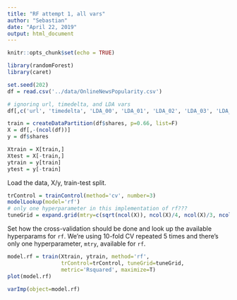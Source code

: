```yaml
---
title: "RF attempt 1, all vars"
author: "Sebastian"
date: "April 22, 2019"
output: html_document
---
```


```r
knitr::opts_chunk$set(echo = TRUE)

library(randomForest)
library(caret)

set.seed(202)
df = read.csv('../data/OnlineNewsPopularity.csv')

# ignoring url, timedelta, and LDA vars
df[,c('url', 'timedelta', 'LDA_00', 'LDA_01', 'LDA_02', 'LDA_03', 'LDA_04')] = list(NULL)

train = createDataPartition(df$shares, p=0.66, list=F)
X = df[,-(ncol(df))]
y = df$shares

Xtrain = X[train,]
Xtest = X[-train,]
ytrain = y[train]
ytest = y[-train]
```

Load the data, X/y, train-test split.

```r
trControl = trainControl(method='cv', number=3)
modelLookup(model='rf')
# only one hyperparameter in this implementation of rf???
tuneGrid = expand.grid(mtry=c(sqrt(ncol(X)), ncol(X)/4, ncol(X)/3, ncol(X)/2, ncol(X)))
```

Set how the cross-validation should be done and look up the available hyperparams for `rf`. We're using 10-fold CV repeated 5 times and there's only one hyperparameter, `mtry`, available for `rf`.

```r
model.rf = train(Xtrain, ytrain, method='rf', 
                 trControl=trControl, tuneGrid=tuneGrid,
                 metric='Rsquared', maximize=T)
plot(model.rf)
```

```r
varImp(object=model.rf)
```







